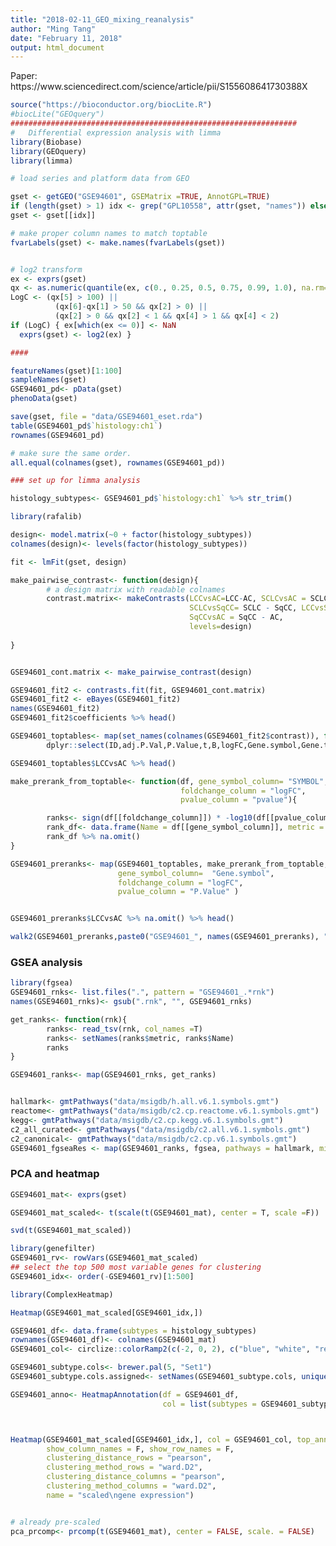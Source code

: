 ```yaml
---
title: "2018-02-11_GEO_mixing_reanalysis"
author: "Ming Tang"
date: "February 11, 2018"
output: html_document
---
```


Paper: https://www.sciencedirect.com/science/article/pii/S155608641730388X


```r
source("https://bioconductor.org/biocLite.R")
#biocLite("GEOquery")
################################################################
#   Differential expression analysis with limma
library(Biobase)
library(GEOquery)
library(limma)

# load series and platform data from GEO

gset <- getGEO("GSE94601", GSEMatrix =TRUE, AnnotGPL=TRUE)
if (length(gset) > 1) idx <- grep("GPL10558", attr(gset, "names")) else idx <- 1
gset <- gset[[idx]]

# make proper column names to match toptable 
fvarLabels(gset) <- make.names(fvarLabels(gset))


# log2 transform
ex <- exprs(gset)
qx <- as.numeric(quantile(ex, c(0., 0.25, 0.5, 0.75, 0.99, 1.0), na.rm=T))
LogC <- (qx[5] > 100) ||
          (qx[6]-qx[1] > 50 && qx[2] > 0) ||
          (qx[2] > 0 && qx[2] < 1 && qx[4] > 1 && qx[4] < 2)
if (LogC) { ex[which(ex <= 0)] <- NaN
  exprs(gset) <- log2(ex) }

####

featureNames(gset)[1:100]
sampleNames(gset)
GSE94601_pd<- pData(gset)
phenoData(gset)

save(gset, file = "data/GSE94601_eset.rda")
table(GSE94601_pd$`histology:ch1`)
rownames(GSE94601_pd)

# make sure the same order.
all.equal(colnames(gset), rownames(GSE94601_pd))

### set up for limma analysis

histology_subtypes<- GSE94601_pd$`histology:ch1` %>% str_trim()

library(rafalib)

design<- model.matrix(~0 + factor(histology_subtypes))
colnames(design)<- levels(factor(histology_subtypes))

fit <- lmFit(gset, design)

make_pairwise_contrast<- function(design){
        # a design matrix with readable colnames
        contrast.matrix<- makeContrasts(LCCvsAC=LCC-AC, SCLCvsAC = SCLC - AC,
                                        SCLCvsSqCC= SCLC - SqCC, LCCvsSqCC= LCC-SqCC, 
                                        SqCCvsAC = SqCC - AC,
                                        levels=design)
        
}


GSE94601_cont.matrix <- make_pairwise_contrast(design)

GSE94601_fit2 <- contrasts.fit(fit, GSE94601_cont.matrix)
GSE94601_fit2 <- eBayes(GSE94601_fit2)
names(GSE94601_fit2)
GSE94601_fit2$coefficients %>% head()

GSE94601_toptables<- map(set_names(colnames(GSE94601_fit2$contrast)), function(x) topTable(GSE94601_fit2, coef = x, adjust="fdr", sort.by="B", number=Inf) %>%
        dplyr::select(ID,adj.P.Val,P.Value,t,B,logFC,Gene.symbol,Gene.title))

GSE94601_toptables$LCCvsAC %>% head()

make_prerank_from_toptable<- function(df, gene_symbol_column= "SYMBOL",
                                      foldchange_column = "logFC",
                                      pvalue_column = "pvalue"){

        ranks<- sign(df[[foldchange_column]]) * -log10(df[[pvalue_column]])
        rank_df<- data.frame(Name = df[[gene_symbol_column]], metric = ranks)
        rank_df %>% na.omit()
}

GSE94601_preranks<- map(GSE94601_toptables, make_prerank_from_toptable, 
                        gene_symbol_column=  "Gene.symbol",
                        foldchange_column = "logFC",
                        pvalue_column = "P.Value" )


GSE94601_preranks$LCCvsAC %>% na.omit() %>% head()

walk2(GSE94601_preranks,paste0("GSE94601_", names(GSE94601_preranks), ".rnk"), function(x, y) write_tsv( x = x, path = y))
```

### GSEA analysis

```r
library(fgsea)
GSE94601_rnks<- list.files(".", pattern = "GSE94601_.*rnk")
names(GSE94601_rnks)<- gsub(".rnk", "", GSE94601_rnks)

get_ranks<- function(rnk){
        ranks<- read_tsv(rnk, col_names =T)
        ranks<- setNames(ranks$metric, ranks$Name)
        ranks
}

GSE94601_ranks<- map(GSE94601_rnks, get_ranks)


hallmark<- gmtPathways("data/msigdb/h.all.v6.1.symbols.gmt")
reactome<- gmtPathways("data/msigdb/c2.cp.reactome.v6.1.symbols.gmt")
kegg<- gmtPathways("data/msigdb/c2.cp.kegg.v6.1.symbols.gmt")
c2_all_curated<- gmtPathways("data/msigdb/c2.all.v6.1.symbols.gmt")
c2_canonical<- gmtPathways("data/msigdb/c2.cp.v6.1.symbols.gmt")
GSE94601_fgseaRes <- map(GSE94601_ranks, fgsea, pathways = hallmark, minSize=15, maxSize=500, nperm=2000)
```
### PCA and heatmap

```r
GSE94601_mat<- exprs(gset)

GSE94601_mat_scaled<- t(scale(t(GSE94601_mat), center = T, scale =F))

svd(t(GSE94601_mat_scaled))

library(genefilter)
GSE94601_rv<- rowVars(GSE94601_mat_scaled)
## select the top 500 most variable genes for clustering
GSE94601_idx<- order(-GSE94601_rv)[1:500]

library(ComplexHeatmap)

Heatmap(GSE94601_mat_scaled[GSE94601_idx,])

GSE94601_df<- data.frame(subtypes = histology_subtypes)
rownames(GSE94601_df)<- colnames(GSE94601_mat)
GSE94601_col<- circlize::colorRamp2(c(-2, 0, 2), c("blue", "white", "red"))

GSE94601_subtype.cols<- brewer.pal(5, "Set1")
GSE94601_subtype.cols.assigned<- setNames(GSE94601_subtype.cols, unique(as.character(histology_subtypes)))

GSE94601_anno<- HeatmapAnnotation(df = GSE94601_df, 
                                  col = list(subtypes = GSE94601_subtype.cols.assigned))



Heatmap(GSE94601_mat_scaled[GSE94601_idx,], col = GSE94601_col, top_annotation = GSE94601_anno,
        show_column_names = F, show_row_names = F, 
        clustering_distance_rows = "pearson",
        clustering_method_rows = "ward.D2",
        clustering_distance_columns = "pearson",
        clustering_method_columns = "ward.D2",
        name = "scaled\ngene expression")


# already pre-scaled
pca_prcomp<- prcomp(t(GSE94601_mat), center = FALSE, scale. = FALSE)
```

